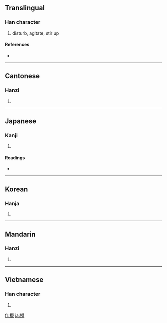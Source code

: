 {{also|搅}}
==Translingual==

===Han character===
{{Han char|rn=64|rad=手|as=20|sn=23|four=5701<sub>6</sub>|canj=手竹月山 (QHBU)}}

# disturb, agitate, stir up

====References====
* {{Han ref|kx=0465.010|dkj=13041|dj=0813.240|hdz=31992.010|uh=652A|ud=25898|bh=C5CD|bd=50637}}

----

==Cantonese==

===Hanzi===
{{yue-hanzi|jyut=|y=gaau2|sim=搅}}

# {{defn|Cantonese|sort=手20}}

----

==Japanese==

===Kanji===
{{ja-kanji|grade=|rs=手20}}

# {{defn|Japanese}}

====Readings====
* {{ja-readings|on=[[かく]] (kaku), [[こう]] (kō)|kun=[[みだす]] (midasu)}}

----

==Korean==

===Hanja===
{{ko-hanja|hangeul=교|eumhun=|rv=gyo|mr=kyo|y=kyo}}

# {{defn|Korean|sort=手20}}

----

==Mandarin==

===Hanzi===
{{cmn-hanzi|sim=搅|pin=[[jī]] ([[ji1]]), [[jiǎo]] ([[jiao3]]), [[yī]] ([[yi1]])|wg=chi<sup>1</sup>, chiao<sup>3</sup>, i<sup>1</sup>}}

# {{defn|Mandarin|sort=手20}}

----

==Vietnamese==

===Han character===
{{vi-hantu|[[giảo]], [[giao]]|rs=手20}}

# {{defn|Vietnamese|sort=手20}}

[[fr:攪]]
[[ja:攪]]